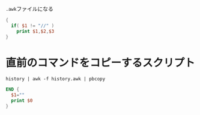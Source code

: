 `.awk`ファイルになる

```awk:title=token.awk
{
  if( $1 != "//" )
    print $1,$2,$3
}
```

# 直前のコマンドをコピーするスクリプト
`history | awk -f history.awk | pbcopy`

```awk:title=history.awk
END {
  $1=""
  print $0
}
```
